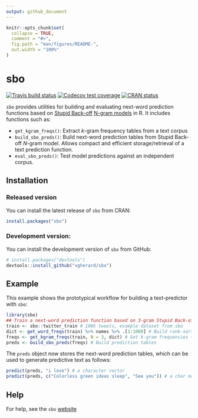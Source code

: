 ```yaml
---
output: github_document
---
```


<!-- README.md is generated from README.Rmd. Please edit that file -->

```r
knitr::opts_chunk$set(
  collapse = TRUE,
  comment = "#>",
  fig.path = "man/figures/README-",
  out.width = "100%"
)
```

# sbo

<!-- badges: start -->
[![Travis build status](https://travis-ci.com/vgherard/sbo.svg?branch=master)](https://travis-ci.com/vgherard/sbo)
[![Codecov test coverage](https://codecov.io/gh/vgherard/sbo/branch/master/graph/badge.svg)](https://codecov.io/gh/vgherard/sbo?branch=master)
[![CRAN status](https://www.r-pkg.org/badges/version/sbo)](https://CRAN.R-project.org/package=sbo)
<!-- badges: end -->

`sbo` provides utilities for building and evaluating next-word prediction functions based on [Stupid Back-off](https://www.aclweb.org/anthology/D07-1090.pdf) [N-gram models](https://en.wikipedia.org/wiki/N-gram) in R. It includes functions such as:

- `get_kgram_freqs()`: Extract $k$-gram frequency tables from a text corpus
- `build_sbo_preds()`: Build next-word prediction tables from Stupid Back-off $N$-gram model. Allows compact and efficient storage/retrieval of a text prediction function.
- `eval_sbo_preds()`: Test model predictions against an independent corpus.

## Installation

### Released version

You can install the latest release of `sbo` from CRAN:

``` r
install.packages("sbo")
```

### Development version:

You can install the development version of `sbo` from GitHub:

``` r
# install.packages("devtools")
devtools::install_github("vgherard/sbo")
```

## Example

This example shows the prototypical workflow for building a text-predictor with `sbo`:

```r
library(sbo)
## Train a next-word prediction function based on 3-gram Stupid Back-off. 
train <- sbo::twitter_train # 100k tweets, example dataset from sbo
dict <- get_word_freqs(train) %>% names %>% .[1:1000] # Build rank-sorted dictionary
freqs <- get_kgram_freqs(train, N = 3, dict) # Get k-gram frequencies (up to 3-grams)
preds <- build_sbo_preds(freqs) # Build prediction tables
```

The `preds` object now stores the next-word prediction tables, which can be used to generate predictive text as follows:

```r
predict(preds, "i love") # a character vector
predict(preds, c("Colorless green ideas sleep", "See you")) # a char matrix
```

## Help

For help, see  the `sbo` [website](https://vgherard.github.io/sbo/)
